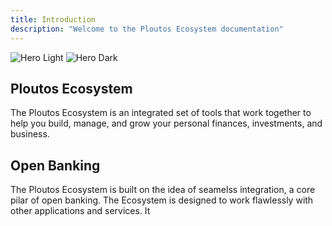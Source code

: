 ```yaml
---
title: Introduction
description: "Welcome to the Ploutos Ecosystem documentation"
---
```


<img
  className="block dark:hidden"
  src="/images/hero-light.svg"
  alt="Hero Light"
/>
<img
  className="hidden dark:block"
  src="/images/hero-dark.svg"
  alt="Hero Dark"
/>

## Ploutos Ecosystem

The Ploutos Ecosystem is an integrated set of tools that work together to help you build, manage, and grow your personal finances, investments, and business.

## Open Banking

The Ploutos Ecosystem is built on the idea of seamelss integration, a core pilar of open banking. The Ecosystem is designed to work flawlessly with other applications and services. It
